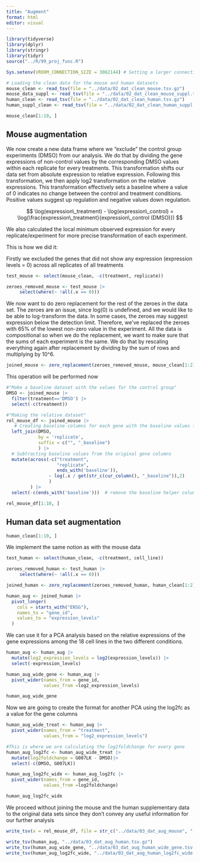 ```yaml
---
title: "Augment"
format: html
editor: visual
---
```


```r
library(tidyverse)
library(dplyr)
library(stringr)
library(tidyr)
source("../R/99_proj_func.R")

Sys.setenv(VROOM_CONNECTION_SIZE = 3062144) # Setting a larger connection buffer to be able to load the data

# Loading the clean data for the mouse and human datasets
mouse_clean <- read_tsv(file = "../data/02_dat_clean_mouse.tsv.gz")
mouse_data_suppl <- read_tsv(file = "../data/02_dat_clean_mouse_suppl.tsv.gz")
human_clean <- read_tsv(file = "../data/02_dat_clean_human.tsv.gz")
human_suppl_clean <- read_tsv(file = "../data/02_dat_clean_human_suppl.tsv.gz")
```

```r
mouse_clean[1:10, ]
```

## Mouse augmentation

We now create a new data frame where we "exclude" the control group experiments (DMSO) from our analysis. We do that by dividing the gene expressions of non-control values by the corresponding DMSO values within each replicate for every treatments. This transformation shifts our data set from absolute expression to relative expression. Following this transformation, we then apply log2 transformation on the relative expressions. This transformation effectively sets a baseline where a value of 0 indicates no change between the control and treatment conditions. Positive values suggest up regulation and negative values down regulation.

$$
\log(expression\_treatment) - \log(expression\_control) = \log(\frac{expression\_treatment}{expression\_control (DMSO)})
$$

We also calculated the local minimum observed expression for every replicate/experiment for more precise transformation of each experiment.

This is how we did it:

Firstly we excluded the genes that did not show any expression (expression levels = 0) across all replicates of all treatments

```r
test_mouse <- select(mouse_clean, -c(treatment, replicate))

zeroes_removed_mouse <- test_mouse |>
     select(where(~ !all(.x == 0)))
```

We now want to do zero replacement for the rest of the zeroes in the data set. The zeroes are an issue, since log(0) is undefined, and we would like to be able to log-transform the data. In some cases, the zeroes may suggest expression below the detection limit. Therefore, we've replaced the zeroes with 65% of the lowest non-zero value in the experiment. All the data is compositional so when we do the replacement, we want to make sure that the sums of each experiment is the same. We do that by rescaling everything again after replacement by dividing by the sum of rows and multiplying by 10\^6.

```r
joined_mouse <- zero_replacement(zeroes_removed_mouse, mouse_clean[1:2])
```

This operation will be performed now

```r
#"Make a baseline dataset with the values for the control group"
DMSO <- joined_mouse |>
  filter(treatment=='DMSO') |>
  select(-c(treatment))

#"Making the relative dataset"
rel_mouse_df <- joined_mouse |>
   # Creating baseline columns for each gene with the baseline values for each replicate
  left_join(DMSO,                   
            by = 'replicate',
            suffix = c("", "_baseline")
            ) |>
  # Subtracting baseline values from the original gene columns
  mutate(across(-c("treatment",
                   "replicate",
                   ends_with('baseline')),
                ~ log(.x / get(str_c(cur_column(), "_baseline")),2)
                )
         ) |> 
  select(-c(ends_with('baseline')))  # remove the baseline helper columns
```

```r
rel_mouse_df[1:10, ]
```

## Human data set augmentation

```r
human_clean[1:10, ]
```

We implement the same notion as with the mouse data

```r
test_human <- select(human_clean, -c(treatment, cell_line))

zeroes_removed_human <- test_human |>
     select(where(~ !all(.x == 0)))
```

```r
joined_human <- zero_replacement(zeroes_removed_human, human_clean[1:2])
```

```r
human_aug <- joined_human |> 
  pivot_longer(
    cols = starts_with("ENSG"),
    names_to = "gene_id",
    values_to = "expression_levels"
  )
```

We can use it for a PCA analysis based on the relative expressions of the gene expressions among the 18 cell lines in the two different conditions.

```r
human_aug <- human_aug |>
  mutate(log2_expression_levels = log2(expression_levels)) |>
  select(-expression_levels)
```

```r
human_aug_wide_gene <- human_aug |>
  pivot_wider(names_from = gene_id,
              values_from =log2_expression_levels)
```

```r
human_aug_wide_gene
```

Now we are going to create the format for another PCA using the log2fc as a value for the gene columns

```r
human_aug_wide_treat <- human_aug |>
  pivot_wider(names_from = "treatment",
              values_from = "log2_expression_levels")
```

```r
#This is where we are calculating the log2foldchange for every gene
human_aug_log2fc <- human_aug_wide_treat |>
  mutate(log2foldchange = G007LK - DMSO)|> 
  select(-c(DMSO, G007LK))
```

```r
human_aug_log2fc_wide <- human_aug_log2fc |>
  pivot_wider(names_from = gene_id,
              values_from =log2foldchange)
```

```r
human_aug_log2fc_wide
```

We proceed without joining the mouse and the human supplementary data to the original data sets since they don't convey any useful information for our further analysis

```r
write_tsv(x = rel_mouse_df, file = str_c("../data/03_dat_aug_mouse", ".tsv.gz"))

write_tsv(human_aug, "../data/03_dat_aug_human.tsv.gz")
write_tsv(human_aug_wide_gene, "../data/03_dat_aug_human_wide_gene.tsv.gz")
write_tsv(human_aug_log2fc_wide, "../data/03_dat_aug_human_log2fc_wide.tsv.gz")
```
